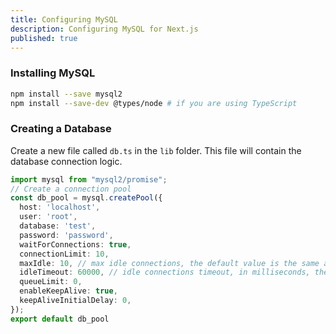 ```yaml
---
title: Configuring MySQL
description: Configuring MySQL for Next.js
published: true
---
```


### Installing MySQL 

```bash
npm install --save mysql2
npm install --save-dev @types/node # if you are using TypeScript
```

### Creating a Database

Create a new file called `db.ts` in the `lib` folder. This file will contain the database connection logic.

```ts
import mysql from "mysql2/promise";
// Create a connection pool
const db_pool = mysql.createPool({
  host: 'localhost',
  user: 'root',
  database: 'test',
  password: 'password',
  waitForConnections: true,
  connectionLimit: 10,
  maxIdle: 10, // max idle connections, the default value is the same as `connectionLimit`
  idleTimeout: 60000, // idle connections timeout, in milliseconds, the default value 60000
  queueLimit: 0,
  enableKeepAlive: true,
  keepAliveInitialDelay: 0,
});
export default db_pool
```

